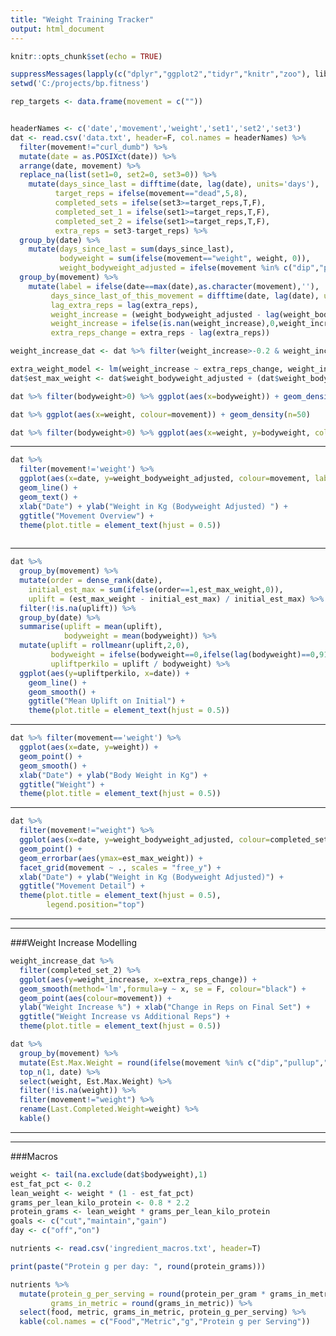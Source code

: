 ```yaml
---
title: "Weight Training Tracker"
output: html_document
---
```


```r
knitr::opts_chunk$set(echo = TRUE)
```

```r
suppressMessages(lapply(c("dplyr","ggplot2","tidyr","knitr","zoo"), library, character.only=T))
setwd('C:/projects/bp.fitness')

rep_targets <- data.frame(movement = c(""))


headerNames <- c('date','movement','weight','set1','set2','set3')
dat <- read.csv('data.txt', header=F, col.names = headerNames) %>%
  filter(movement!="curl_dumb") %>%
  mutate(date = as.POSIXct(date)) %>%
  arrange(date, movement) %>%
  replace_na(list(set1=0, set2=0, set3=0)) %>%
    mutate(days_since_last = difftime(date, lag(date), units='days'),
          target_reps = ifelse(movement=="dead",5,8),
          completed_sets = ifelse(set3>=target_reps,T,F),
          completed_set_1 = ifelse(set1>=target_reps,T,F),
          completed_set_2 = ifelse(set1>=target_reps,T,F),
          extra_reps = set3-target_reps) %>%
  group_by(date) %>% 
    mutate(days_since_last = sum(days_since_last),
           bodyweight = sum(ifelse(movement=="weight", weight, 0)),
           weight_bodyweight_adjusted = ifelse(movement %in% c("dip","pullup","chinup"), ifelse(bodyweight==0, 90, bodyweight) + weight, weight)) %>%
  group_by(movement) %>% 
    mutate(label = ifelse(date==max(date),as.character(movement),''),
         days_since_last_of_this_movement = difftime(date, lag(date), units='days'),
         lag_extra_reps = lag(extra_reps),
         weight_increase = (weight_bodyweight_adjusted - lag(weight_bodyweight_adjusted)) / lag(weight_bodyweight_adjusted),
         weight_increase = ifelse(is.nan(weight_increase),0,weight_increase),
         extra_reps_change = extra_reps - lag(extra_reps))

weight_increase_dat <- dat %>% filter(weight_increase>-0.2 & weight_increase<0.2 & movement!="weight")

extra_weight_model <- lm(weight_increase ~ extra_reps_change, weight_increase_dat %>% filter(completed_set_2))
dat$est_max_weight <- dat$weight_bodyweight_adjusted + (dat$weight_bodyweight_adjusted * predict(extra_weight_model, data.frame(extra_reps_change=-dat$extra_reps)))
```

```r
dat %>% filter(bodyweight>0) %>% ggplot(aes(x=bodyweight)) + geom_density()

dat %>% ggplot(aes(x=weight, colour=movement)) + geom_density(n=50)

dat %>% filter(bodyweight>0) %>% ggplot(aes(x=weight, y=bodyweight, colour=movement)) + geom_point()
```

***
```r
dat %>%
  filter(movement!='weight') %>%
  ggplot(aes(x=date, y=weight_bodyweight_adjusted, colour=movement, label=label)) + 
  geom_line() + 
  geom_text() +
  xlab("Date") + ylab("Weight in Kg (Bodyweight Adjusted) ") +
  ggtitle("Movement Overview") +
  theme(plot.title = element_text(hjust = 0.5))
  
```
  

***
```r
dat %>%
  group_by(movement) %>%
  mutate(order = dense_rank(date),
    initial_est_max = sum(ifelse(order==1,est_max_weight,0)),
    uplift = (est_max_weight - initial_est_max) / initial_est_max) %>%
  filter(!is.na(uplift)) %>%
  group_by(date) %>%
  summarise(uplift = mean(uplift),
            bodyweight = mean(bodyweight)) %>%
  mutate(uplift = rollmeanr(uplift,2,0),
         bodyweight = ifelse(bodyweight==0,ifelse(lag(bodyweight)==0,91,lag(bodyweight)),bodyweight),
         upliftperkilo = uplift / bodyweight) %>%
  ggplot(aes(y=upliftperkilo, x=date)) +
    geom_line() +
    geom_smooth() +
    ggtitle("Mean Uplift on Initial") +
    theme(plot.title = element_text(hjust = 0.5))

```


***
```r
dat %>% filter(movement=='weight') %>%
  ggplot(aes(x=date, y=weight)) + 
  geom_point() + 
  geom_smooth() +
  xlab("Date") + ylab("Body Weight in Kg") +
  ggtitle("Weight") +
  theme(plot.title = element_text(hjust = 0.5))
```



***
```r
dat %>%
  filter(movement!="weight") %>%
  ggplot(aes(x=date, y=weight_bodyweight_adjusted, colour=completed_sets, ymin=weight_bodyweight_adjusted)) + 
  geom_point() + 
  geom_errorbar(aes(ymax=est_max_weight)) +
  facet_grid(movement ~ ., scales = "free_y") +
  xlab("Date") + ylab("Weight in Kg (Bodyweight Adjusted)") +
  ggtitle("Movement Detail") +
  theme(plot.title = element_text(hjust = 0.5),
        legend.position="top")
```
  


***
***
###Weight Increase Modelling
```r
weight_increase_dat %>%
  filter(completed_set_2) %>%
  ggplot(aes(y=weight_increase, x=extra_reps_change)) + 
  geom_smooth(method='lm',formula=y ~ x, se = F, colour="black") +
  geom_point(aes(colour=movement)) +
  ylab("Weight Increase %") + xlab("Change in Reps on Final Set") +
  ggtitle("Weight Increase vs Additional Reps") +
  theme(plot.title = element_text(hjust = 0.5))
```

```r
dat %>%
  group_by(movement) %>%
  mutate(Est.Max.Weight = round(ifelse(movement %in% c("dip","pullup","chinup"), est_max_weight - bodyweight, est_max_weight),2)) %>%
  top_n(1, date) %>% 
  select(weight, Est.Max.Weight) %>%
  filter(!is.na(weight)) %>%
  filter(movement!="weight") %>%
  rename(Last.Completed.Weight=weight) %>%
  kable()
```

***
***
###Macros
```r
weight <- tail(na.exclude(dat$bodyweight),1)
est_fat_pct <- 0.2
lean_weight <- weight * (1 - est_fat_pct)
grams_per_lean_kilo_protein <- 0.8 * 2.2
protein_grams <- lean_weight * grams_per_lean_kilo_protein
goals <- c("cut","maintain","gain")
day <- c("off","on")

nutrients <- read.csv('ingredient_macros.txt', header=T)

print(paste("Protein g per day: ", round(protein_grams)))

nutrients %>%
  mutate(protein_g_per_serving = round(protein_per_gram * grams_in_metric),
         grams_in_metric = round(grams_in_metric)) %>%
  select(food, metric, grams_in_metric, protein_g_per_serving) %>%
  kable(col.names = c("Food","Metric","g","Protein g per Serving"))
```